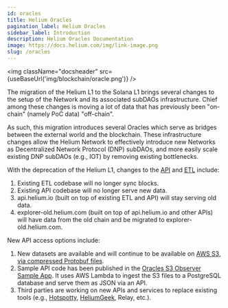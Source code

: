 ```yaml
---
id: oracles
title: Helium Oracles
pagination_label: Helium Oracles
sidebar_label: Introduction
description: Helium Oracles Documentation
image: https://docs.helium.com/img/link-image.png
slug: /oracles
---
```



<img className="docsheader" src={useBaseUrl('img/blockchain/oracle.png')} />

The migration of the Helium L1 to the Solana L1 brings several changes to the setup of the Network
and its associated subDAOs infrastructure. Chief among these changes is moving a lot of data that
has previously been "on-chain" (namely PoC data) "off-chain".

As such, this migration introduces several Oracles which serve as bridges between the external world
and the blockchain. These infrastructure changes allow the Helium Network to effectively
introduce new Networks as Decentralized Network Protocol (DNP) subDAOs, and more easily scale
existing DNP subDAOs (e.g., IOT) by removing existing bottlenecks.

With the deprecation of the Helium L1, changes to the [API](/api/) and
[ETL](https://github.com/helium/blockchain-etl) include:

1. Existing ETL codebase will no longer sync blocks.
2. Existing API codebase will no longer serve new data.
3. api.helium.io (built on top of existing ETL and API) will stay serving old data.
4. explorer-old.helium.com (built on top of api.helium.io and other APIs) will have data from the
   old chain and be migrated to explorer-old.helium.com.

New API access options include:

1. New datasets are available and will continue to be available on [AWS S3, via compressed Protobuf files](/oracles/oracle-data).
2. Sample API code has been published in the 
   [Oracles S3 Observer Sample App](https://github.com/dewi-alliance/oracle-observer-sample). It uses AWS Lambda to ingest the S3 files to a PostgreSQL database and serve them as JSON via an API.
3. Third parties are working on new APIs and services to replace existing tools
   (e.g., [Hotspotty](https://hotspotty.net/api/),
   [HeliumGeek](https://heliumgeek.com/b/helium-offchain-api.html), Relay, etc.).
